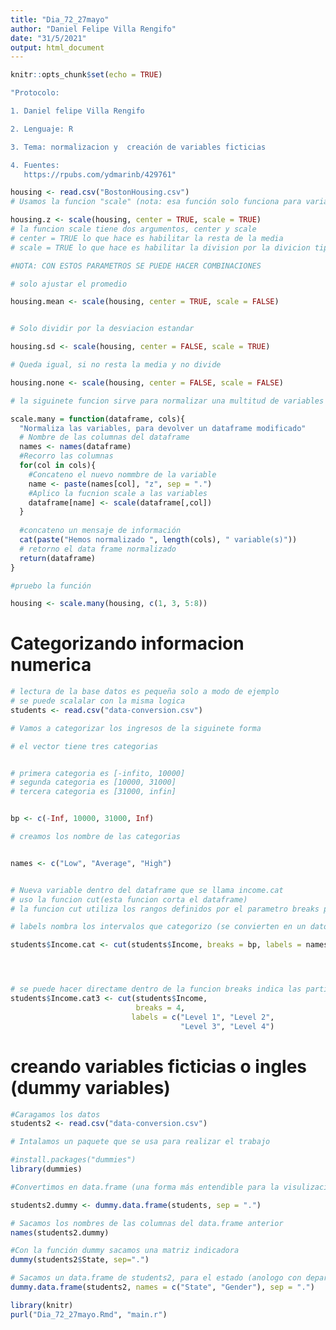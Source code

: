 ```yaml
---
title: "Dia_72_27mayo"
author: "Daniel Felipe Villa Rengifo"
date: "31/5/2021"
output: html_document
---
```


```r
knitr::opts_chunk$set(echo = TRUE)
```

```r
"Protocolo:

1. Daniel felipe Villa Rengifo

2. Lenguaje: R

3. Tema: normalizacion y  creación de variables ficticias

4. Fuentes:
   https://rpubs.com/ydmarinb/429761"

```


```r
housing <- read.csv("BostonHousing.csv")
# Usamos la funcion "scale" (nota: esa función solo funciona para variables numericas)

housing.z <- scale(housing, center = TRUE, scale = TRUE)
# la funcion scale tiene dos argumentos, center y scale
# center = TRUE lo que hace es habilitar la resta de la media 
# scale = TRUE lo que hace es habilitar la division por la divicion tipica (sd)

#NOTA: CON ESTOS PARAMETROS SE PUEDE HACER COMBINACIONES

# solo ajustar el promedio 

housing.mean <- scale(housing, center = TRUE, scale = FALSE)


# Solo dividir por la desviacion estandar 

housing.sd <- scale(housing, center = FALSE, scale = TRUE)

# Queda igual, si no resta la media y no divide

housing.none <- scale(housing, center = FALSE, scale = FALSE)
```



```r

# la siguinete funcion sirve para normalizar una multitud de variables

scale.many = function(dataframe, cols){
  "Normaliza las variables, para devolver un dataframe modificado"
  # Nombre de las columnas del dataframe
  names <- names(dataframe)
  #Recorro las columnas 
  for(col in cols){
    #Concateno el nuevo nommbre de la variable 
    name <- paste(names[col], "z", sep = ".")
    #Aplico la fucnion scale a las variables 
    dataframe[name] <- scale(dataframe[,col])
  }
  
  #concateno un mensaje de información 
  cat(paste("Hemos normalizado ", length(cols), " variable(s)"))
  # retorno el data frame normalizado
  return(dataframe)
}

#pruebo la función 

housing <- scale.many(housing, c(1, 3, 5:8))
```

# Categorizando informacion numerica 

```r
# lectura de la base datos es pequeña solo a modo de ejemplo 
# se puede scalalar con la misma logica 
students <- read.csv("data-conversion.csv")

# Vamos a categorizar los ingresos de la siguinete forma 

# el vector tiene tres categorias 


# primera categoria es [-infito, 10000]
# segunda categoria es [10000, 31000]
# tercera categoria es [31000, infin]


bp <- c(-Inf, 10000, 31000, Inf)

# creamos los nombre de las categorias 


names <- c("Low", "Average", "High")


# Nueva variable dentro del dataframe que se llama income.cat
# uso la funcion cut(esta funcion corta el dataframe)
# la funcion cut utiliza los rangos definidos por el parametro breaks para inferir los trozos que intetamos catalogar 

# labels nombra los intervalos que categorizo (se convierten en un dato de la fila o registro)

students$Income.cat <- cut(students$Income, breaks = bp, labels = names)




# se puede hacer directame dentro de la funcion breaks indica las particones de los intervalos y labels lo nombres 
students$Income.cat3 <- cut(students$Income, 
                            breaks = 4, 
                           labels = c("Level 1", "Level 2", 
                                      "Level 3", "Level 4")                          )

```
 

# creando variables ficticias o ingles (dummy variables)

```r
#Caragamos los datos 
students2 <- read.csv("data-conversion.csv")

# Intalamos un paquete que se usa para realizar el trabajo 

#install.packages("dummies")
library(dummies)

#Convertimos en data.frame (una forma más entendible para la visulización) por medio de las variables indicadoras

students2.dummy <- dummy.data.frame(students, sep = ".")

# Sacamos los nombres de las columnas del data.frame anterior
names(students2.dummy)

#Con la función dummy sacamos una matriz indicadora
dummy(students2$State, sep=".")

# Sacamos un data.frame de students2, para el estado (anologo con departamento colombiano) y el genero:
dummy.data.frame(students2, names = c("State", "Gender"), sep = ".")
```

```r
library(knitr)
purl("Dia_72_27mayo.Rmd", "main.r")
```


